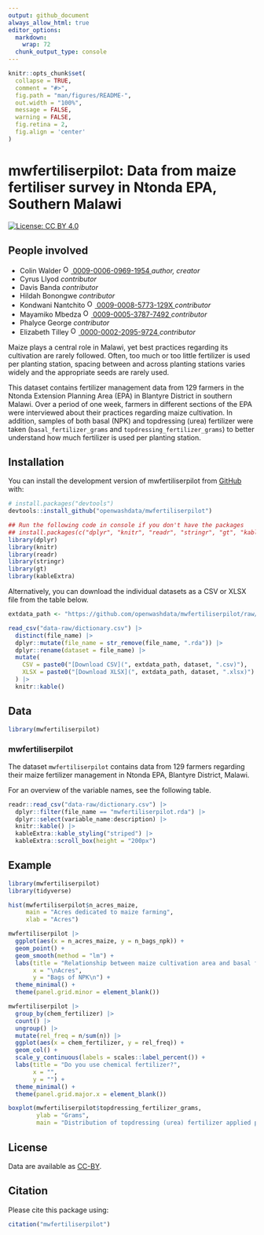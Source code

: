 ```yaml
---
output: github_document
always_allow_html: true
editor_options: 
  markdown: 
    wrap: 72
  chunk_output_type: console
---
```


```r
knitr::opts_chunk$set(
  collapse = TRUE,
  comment = "#>",
  fig.path = "man/figures/README-",
  out.width = "100%",
  message = FALSE,
  warning = FALSE,
  fig.retina = 2,
  fig.align = 'center'
)
```

# mwfertiliserpilot: Data from maize fertiliser survey in Ntonda EPA, Southern Malawi 

<!-- badges: start -->

[![License: CC BY
4.0](https://img.shields.io/badge/License-CC_BY_4.0-lightgrey.svg)](https://creativecommons.org/licenses/by/4.0/)

<!-- badges: end -->

## People involved

- Colin Walder <a href="https://orcid.org/0009-0006-0969-1954">
<img alt="ORCID logo" src="https://info.orcid.org/wp-content/uploads/2019/11/orcid_16x16.png" width="16" height="16" /> 0009-0006-0969-1954
</a> *author, creator*
- Cyrus Llyod *contributor*
- Davis Banda *contributor*
- Hildah Bonongwe *contributor*
- Kondwani Nantchito <a href="https://orcid.org/0009-0008-5773-129Х">
<img alt="ORCID logo" src="https://info.orcid.org/wp-content/uploads/2019/11/orcid_16x16.png" width="16" height="16" /> 0009-0008-5773-129Х </a> *contributor*
- Mayamiko Mbedza <a href="https://orcid.org/0009-0005-3787-7492">
<img alt="ORCID logo" src="https://info.orcid.org/wp-content/uploads/2019/11/orcid_16x16.png" width="16" height="16" /> 0009-0005-3787-7492
</a> *contributor*
- Phalyce George *contributor*
- Elizabeth Tilley <a href="https://orcid.org/0000-0002-2095-9724">
<img alt="ORCID logo" src="https://info.orcid.org/wp-content/uploads/2019/11/orcid_16x16.png" width="16" height="16" /> 0000-0002-2095-9724
</a> *contributor*


Maize plays a central role in Malawi, yet best practices regarding its cultivation are rarely followed. Often, too much or too little fertilizer is used per planting station, spacing between and across planting stations varies widely and the appropriate seeds are rarely used. 

This dataset contains fertilizer management data from 129 farmers in the Ntonda Extension Planning Area (EPA) in Blantyre District in southern Malawi. Over a period of one week, farmers in different sections of the EPA were interviewed about their practices regarding maize cultivation. In addition, samples of both basal (NPK) and topdressing (urea) fertilizer were taken (`basal_fertilizer_grams` and `topdressing_fertilizer_grams`) to better understand how much fertilizer is used per planting station. 

## Installation

You can install the development version of mwfertiliserpilot from
[GitHub](https://github.com/) with:

``` r
# install.packages("devtools")
devtools::install_github("openwashdata/mwfertiliserpilot")
```

```r
## Run the following code in console if you don't have the packages
## install.packages(c("dplyr", "knitr", "readr", "stringr", "gt", "kableExtra"))
library(dplyr)
library(knitr)
library(readr)
library(stringr)
library(gt)
library(kableExtra)
```

Alternatively, you can download the individual datasets as a CSV or XLSX
file from the table below.

```r

extdata_path <- "https://github.com/openwashdata/mwfertiliserpilot/raw/main/inst/extdata/"

read_csv("data-raw/dictionary.csv") |> 
  distinct(file_name) |> 
  dplyr::mutate(file_name = str_remove(file_name, ".rda")) |> 
  dplyr::rename(dataset = file_name) |> 
  mutate(
    CSV = paste0("[Download CSV](", extdata_path, dataset, ".csv)"),
    XLSX = paste0("[Download XLSX](", extdata_path, dataset, ".xlsx)")
  ) |> 
  knitr::kable()

```

## Data

```r
library(mwfertiliserpilot)
```

### mwfertiliserpilot

The dataset `mwfertiliserpilot` contains data from 129 farmers regarding their maize fertilizer management in Ntonda EPA, Blantyre District, Malawi.

For an overview of the variable names, see the following table.

```r
readr::read_csv("data-raw/dictionary.csv") |>
  dplyr::filter(file_name == "mwfertiliserpilot.rda") |>
  dplyr::select(variable_name:description) |> 
  knitr::kable() |> 
  kableExtra::kable_styling("striped") |> 
  kableExtra::scroll_box(height = "200px")
```



## Example

```r
library(mwfertiliserpilot)
library(tidyverse)

hist(mwfertiliserpilot$n_acres_maize,
     main = "Acres dedicated to maize farming",
     xlab = "Acres")

mwfertiliserpilot |> 
  ggplot(aes(x = n_acres_maize, y = n_bags_npk)) +
  geom_point() +
  geom_smooth(method = "lm") +
  labs(title = "Relationship between maize cultivation area and basal fertilizer used",
       x = "\nAcres",
       y = "Bags of NPK\n") +
  theme_minimal() +
  theme(panel.grid.minor = element_blank())

mwfertiliserpilot |> 
  group_by(chem_fertilizer) |> 
  count() |> 
  ungroup() |> 
  mutate(rel_freq = n/sum(n)) |> 
  ggplot(aes(x = chem_fertilizer, y = rel_freq)) +
  geom_col() +
  scale_y_continuous(labels = scales::label_percent()) +
  labs(title = "Do you use chemical fertilizer?",
       x = "",
       y = "") +
  theme_minimal() +
  theme(panel.grid.major.x = element_blank())

boxplot(mwfertiliserpilot$topdressing_fertilizer_grams,
        ylab = "Grams",
        main = "Distribution of topdressing (urea) fertilizer applied per planting station")
```


## License

Data are available as
[CC-BY](https://github.com/openwashdata/mwfertiliserpilot/blob/main/LICENSE.md).

## Citation

Please cite this package using:

```r
citation("mwfertiliserpilot")
```
